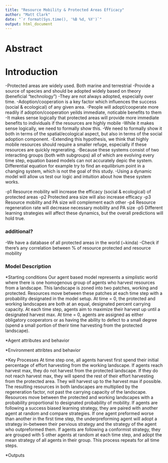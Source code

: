 ```yaml
---
title: "Resource Mobility & Protected Areas Efficacy"
author: "Matt Clark"
date: "`r format(Sys.time(), '%B %d, %Y')`"
output: html_document
---
```


# Abstract 






# Introduction 
-Protected areas are widely used. Both marine and terrestrial
-Provide a source of species and should be adopted widely based on theory (beneficial "technology")
-They are not always adopted, especially over time.
-Adoption/cooperation is a key factor which influences the success (social & ecological) of any given area. 
-People will adopt/cooperate more readily if adoption/cooperation yeilds immediate, noticable benefits to them
-It makes sense logically that protected areas will provide more immediate benefits to individuals if the resources are highly mobile
-While it makes sense logically, we need to formally show this. 
-We need to formally show it both in terms of the spatial/ecological aspect, but also in terms of the social adoption component. 
-Extending this hypothesis, we think that highly mobile resources should require a smaller refuge, especially if these resources are quickly regnerating.
-Because these systems consist of two interacting groups (both with subgroups) all of which are evolving every time step, equation based models can not accurately depic the system. Differential equation for example try to find an equilibrium point in a changing system, which is not the goal of this study.
-Using a dynamic model will allow us test our logic and intuition about how these system works.

-p1 Resource mobility will increase the efficacy (social & ecological) of protected areas
-p2 Protected area size will also increase efficacy 
-p3 Resource mobility and PA size will complement each other 
-p4 Resource regeneration rate will decrease necessary mobility and PA size
-p5 Different learning strategies will affect these dynamics, but the overall predictions will hold true.

### additional?
-We have a database of all protected areas in the world (~kinda)
-Check if there's any correlation between % of resource protected and resource mobility



### Model Description
*Starting conditions
Our agent based model represents a simplistic world where there is one homogenous group of agents who harvest resources from a landscape. This landscape is zoned into two patches, working and protected. Resources move between these patches at each time step with a probability designated in the model setup. At time = 0, the protected and working landscapes are both at an equal, designated percent carrying capacity. At each time step, agents aim to maximize their harvest up until a designated harvest max. At time = 0, agents are assigned as either obligatory cooperators or as having the ability to defect to a small degree (spend a small portion of therir time harvesting from the protected landscape). 

*Agent attributes and behavior


*Environment attribtes and behavior


*Key Processes
At time step one, all agents harvest first spend their initial percentage of effort harvesting from the working landscape. If agents reach harvest max, they do not harvest from the protected landscape. If they do not reach harvest max, they will spend the rest of their effort harvesting from the protected area. They will harvest up to the harvest max if possible. The resulting resources in both landscapes are multiplied by the regeneration factor, not past the carrying capacity of the landscape. Resources move between the protected and working landscapes with a probability proportional to designated probability of mobility. If agents are following a success biased learning strategy, they are paired with another agent at random and compare strategies. If one agent preformed worse than another in the first time step, the underpreforming agent will adopt a strategy in-between their pervious strategy and the strategy of the agent who outpreformed them. If agents are following a conformist strategy, they are grouped with 5 other agents at random at each time step, and adopt the mean strategy of all agents in their group. This process repeats for all time steps. 


*Outputs







